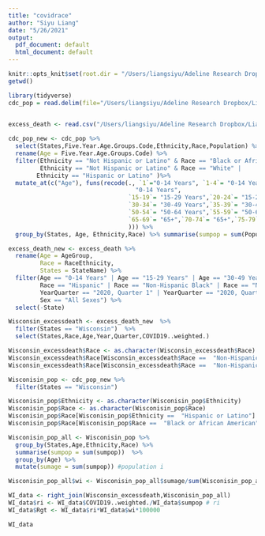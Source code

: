 ```yaml
---
title: "covidrace"
author: "Siyu Liang"
date: "5/26/2021"
output:
  pdf_document: default
  html_document: default
---
```


```r
knitr::opts_knit$set(root.dir = "/Users/liangsiyu/Adeline Research Dropbox/Liang Siyu/COVID19-policies")
getwd()
```


```r
library(tidyverse)
cdc_pop = read.delim(file="/Users/liangsiyu/Adeline Research Dropbox/Liang Siyu/COVID19-policies/Data/cdc_pop_counts_race_state_age/Single-Race Population Estimates 2010-2019 by State and Single-Year Age (21).txt")       

 
excess_death <- read.csv("/Users/liangsiyu/Adeline Research Dropbox/Liang Siyu/COVID19-policies/Data/CDC-deathsbyrace/AH_Quarterly_Excess_Deaths_by_State__Sex__Age__and_Race.csv") 

cdc_pop_new <- cdc_pop %>%
  select(States,Five.Year.Age.Groups.Code,Ethnicity,Race,Population) %>%
  rename(Age = Five.Year.Age.Groups.Code) %>%
  filter(Ethnicity == "Not Hispanic or Latino" & Race == "Black or African American" |
         Ethnicity == "Not Hispanic or Latino" & Race == "White" | 
        Ethnicity == "Hispanic or Latino" )%>%
  mutate_at(c("Age"), funs(recode(., `1`="0-14 Years", `1-4`= "0-14 Years",`5-9`= "0-14 Years", `10-14`= 
                                    "0-14 Years",
                                  `15-19`= "15-29 Years",`20-24`= "15-29 Years",`25-29`= "15-29 Years",
                                  `30-34`= "30-49 Years",`35-39`= "30-49 Years",`40-44`= "30-49 Years",`45-49`= "30-49 Years",
                                  `50-54`= "50-64 Years",`55-59`= "50-64 Years",`60-64`= "50-64 Years",
                                  `65-69`= "65+",`70-74`= "65+",`75-79`= "65+",`80-84`= "65+",`85+`= "65+"
                                  ))) %>%
  group_by(States, Age, Ethnicity,Race) %>% summarise(sumpop = sum(Population))

excess_death_new <- excess_death %>%
  rename(Age = AgeGroup,
         Race = RaceEthnicity,
         States = StateName) %>%
  filter(Age == "0-14 Years" | Age == "15-29 Years" | Age == "30-49 Years" | Age == "50-64 Years" | Age == "65+",
         Race == "Hispanic" | Race == "Non-Hispanic Black" | Race == "Non-Hispanic White",
         YearQuarter == "2020, Quarter 1" | YearQuarter == "2020, Quarter 2" | YearQuarter == "2020, Quarter 3" | YearQuarter == "2020, Quarter 4" | YearQuarter == "2021, Quarter 1",
         Sex == "All Sexes") %>%
  select(-State) 

``` 

```r
Wisconsin_excessdeath <- excess_death_new  %>%
  filter(States == "Wisconsin")  %>%
  select(States,Race,Age,Year,Quarter,COVID19..weighted.) 

Wisconsin_excessdeath$Race <- as.character(Wisconsin_excessdeath$Race)
Wisconsin_excessdeath$Race[Wisconsin_excessdeath$Race ==  "Non-Hispanic White"] <- "White"
Wisconsin_excessdeath$Race[Wisconsin_excessdeath$Race ==  "Non-Hispanic Black"] <- "Black"

Wisconisin_pop <- cdc_pop_new %>%
  filter(States == "Wisconsin")

Wisconisin_pop$Ethnicity <- as.character(Wisconisin_pop$Ethnicity)
Wisconisin_pop$Race <- as.character(Wisconisin_pop$Race)
Wisconisin_pop$Race[Wisconisin_pop$Ethnicity ==  "Hispanic or Latino"] <- "Hispanic"
Wisconisin_pop$Race[Wisconisin_pop$Race ==  "Black or African American"] <- "Black"

Wisconisin_pop_all <- Wisconisin_pop %>%
  group_by(States,Age,Ethnicity,Race) %>%
  summarise(sumpop = sum(sumpop))  %>%
  group_by(Age) %>%
  mutate(sumage = sum(sumpop)) #population i 

Wisconisin_pop_all$wi <- Wisconisin_pop_all$sumage/sum(Wisconisin_pop_all$sumpop) #wi

WI_data <- right_join(Wisconsin_excessdeath,Wisconisin_pop_all)
WI_data$ri <- WI_data$COVID19..weighted./WI_data$sumpop # ri
WI_data$Rgt <- WI_data$ri*WI_data$wi*100000

WI_data
```
